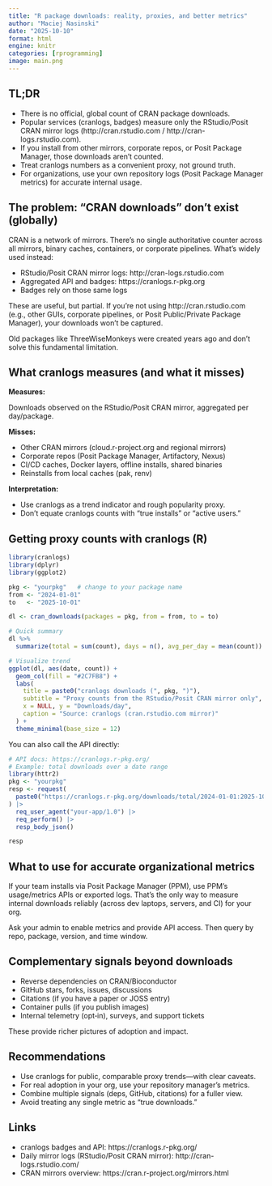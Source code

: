 ```yaml
---
title: "R package downloads: reality, proxies, and better metrics"
author: "Maciej Nasinski"
date: "2025-10-10"
format: html
engine: knitr
categories: [rprogramming]
image: main.png
---
```


## TL;DR

- There is no official, global count of CRAN package downloads.
- Popular services (cranlogs, badges) measure only the RStudio/Posit CRAN mirror logs (http://cran.rstudio.com / http://cran-logs.rstudio.com).
- If you install from other mirrors, corporate repos, or Posit Package Manager, those downloads aren’t counted.
- Treat cranlogs numbers as a convenient proxy, not ground truth.
- For organizations, use your own repository logs (Posit Package Manager metrics) for accurate internal usage.

## The problem: “CRAN downloads” don’t exist (globally)

CRAN is a network of mirrors. There’s no single authoritative counter across all mirrors, binary caches, containers, or corporate pipelines. What’s widely used instead:

- RStudio/Posit CRAN mirror logs: http://cran-logs.rstudio.com
- Aggregated API and badges: https://cranlogs.r-pkg.org
- Badges rely on those same logs

These are useful, but partial. If you’re not using http://cran.rstudio.com (e.g., other GUIs, corporate pipelines, or Posit Public/Private Package Manager), your downloads won’t be captured.

Old packages like ThreeWiseMonkeys were created years ago and don’t solve this fundamental limitation.

## What cranlogs measures (and what it misses)

**Measures:**

Downloads observed on the RStudio/Posit CRAN mirror, aggregated per day/package.

**Misses:**

  - Other CRAN mirrors (cloud.r-project.org and regional mirrors)
  - Corporate repos (Posit Package Manager, Artifactory, Nexus)
  - CI/CD caches, Docker layers, offline installs, shared binaries
  - Reinstalls from local caches (pak, renv)

**Interpretation:**

- Use cranlogs as a trend indicator and rough popularity proxy.
- Don’t equate cranlogs counts with “true installs” or “active users.”

## Getting proxy counts with cranlogs (R)

```r
library(cranlogs)
library(dplyr)
library(ggplot2)

pkg <- "yourpkg"   # change to your package name
from <- "2024-01-01"
to   <- "2025-10-01"

dl <- cran_downloads(packages = pkg, from = from, to = to)

# Quick summary
dl %>% 
  summarize(total = sum(count), days = n(), avg_per_day = mean(count))

# Visualize trend
ggplot(dl, aes(date, count)) +
  geom_col(fill = "#2C7FB8") +
  labs(
    title = paste0("cranlogs downloads (", pkg, ")"),
    subtitle = "Proxy counts from the RStudio/Posit CRAN mirror only",
    x = NULL, y = "Downloads/day",
    caption = "Source: cranlogs (cran.rstudio.com mirror)"
  ) +
  theme_minimal(base_size = 12)
```

You can also call the API directly:

```r
# API docs: https://cranlogs.r-pkg.org/
# Example: total downloads over a date range
library(httr2)
pkg <- "yourpkg"
resp <- request(
  paste0("https://cranlogs.r-pkg.org/downloads/total/2024-01-01:2025-10-01/", pkg)
) |>
  req_user_agent("your-app/1.0") |>
  req_perform() |>
  resp_body_json()

resp
```

## What to use for accurate organizational metrics

If your team installs via Posit Package Manager (PPM), use PPM’s usage/metrics APIs or exported logs. That’s the only way to measure internal downloads reliably (across dev laptops, servers, and CI) for your org.

Ask your admin to enable metrics and provide API access. Then query by repo, package, version, and time window.

## Complementary signals beyond downloads

- Reverse dependencies on CRAN/Bioconductor
- GitHub stars, forks, issues, discussions
- Citations (if you have a paper or JOSS entry)
- Container pulls (if you publish images)
- Internal telemetry (opt‑in), surveys, and support tickets

These provide richer pictures of adoption and impact.

## Recommendations

- Use cranlogs for public, comparable proxy trends—with clear caveats.
- For real adoption in your org, use your repository manager’s metrics.
- Combine multiple signals (deps, GitHub, citations) for a fuller view.
- Avoid treating any single metric as “true downloads.”

## Links

- cranlogs badges and API: https://cranlogs.r-pkg.org/
- Daily mirror logs (RStudio/Posit CRAN mirror): http://cran-logs.rstudio.com/
- CRAN mirrors overview: https://cran.r-project.org/mirrors.html